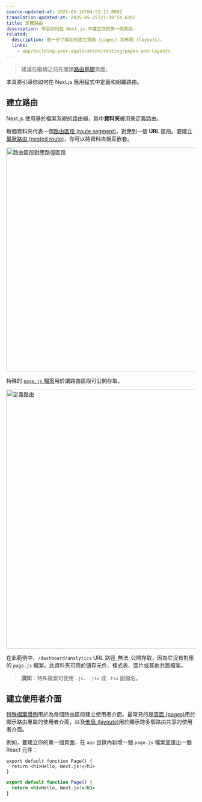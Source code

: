 ```yaml
---
source-updated-at: 2025-05-16T04:52:11.000Z
translation-updated-at: 2025-05-25T21:30:54.639Z
title: 定義路由
description: 學習如何在 Next.js 中建立你的第一個路由。
related:
  description: 進一步了解如何建立頁面 (pages) 和佈局 (layouts)。
  links:
    - app/building-your-application/routing/pages-and-layouts
---
```


> 建議在繼續之前先閱讀[路由基礎](/docs/app/building-your-application/routing)頁面。

本頁將引導你如何在 Next.js 應用程式中定義和組織路由。

## 建立路由

Next.js 使用基於檔案系統的路由器，其中**資料夾**被用來定義路由。

每個資料夾代表一個[路由區段 (route segment)](/docs/app/building-your-application/routing#route-segments)，對應到一個 **URL** 區段。要建立[巢狀路由 (nested route)](/docs/app/building-your-application/routing#nested-routes)，你可以將資料夾相互嵌套。

<Image
  alt="路由區段對應路徑區段"
  srcLight="/docs/light/route-segments-to-path-segments.png"
  srcDark="/docs/dark/route-segments-to-path-segments.png"
  width="1600"
  height="594"
/>

特殊的 [`page.js` 檔案](/docs/app/building-your-application/routing/pages-and-layouts#pages)用於讓路由區段可公開存取。

<Image
  alt="定義路由"
  srcLight="/docs/light/defining-routes.png"
  srcDark="/docs/dark/defining-routes.png"
  width="1600"
  height="687"
/>

在此範例中，`/dashboard/analytics` URL 路徑_無法_公開存取，因為它沒有對應的 `page.js` 檔案。此資料夾可用於儲存元件、樣式表、圖片或其他共置檔案。

> **須知**：特殊檔案可使用 `.js`、`.jsx` 或 `.tsx` 副檔名。

## 建立使用者介面

[特殊檔案慣例](/docs/app/building-your-application/routing#file-conventions)用於為每個路由區段建立使用者介面。最常見的是[頁面 (pages)](/docs/app/building-your-application/routing/pages-and-layouts#pages)用於顯示路由專屬的使用者介面，以及[佈局 (layouts)](/docs/app/building-your-application/routing/pages-and-layouts#layouts)用於顯示跨多個路由共享的使用者介面。

例如，要建立你的第一個頁面，在 `app` 目錄內新增一個 `page.js` 檔案並匯出一個 React 元件：

```tsx filename="app/page.tsx" switcher
export default function Page() {
  return <h1>Hello, Next.js!</h1>
}
```

```jsx filename="app/page.js" switcher
export default function Page() {
  return <h1>Hello, Next.js!</h1>
}
```